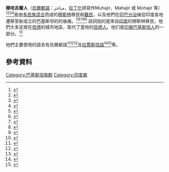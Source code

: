 {{distinguish|印裔巴基斯坦人}}
'''穆哈吉爾人'''（[[烏爾都語|烏爾都語]]：مہاجر，[[拉丁化|拉丁化]]拼寫作Muhajir、Mahajir 或 Mohajir 等）<ref>{{Cite web|title=Turning point in Pakistan's Mohajir nationalism|url=https://economictimes.indiatimes.com/blogs/serendipity/turning-point-in-pakistans-mohajir-nationalism/|access-date=2021-09-06|date=2020-06-26|website=[[The_Economic_Times|The Economic Times]]|language=en-US|url-status=live}}</ref><ref>{{Cite web|title=Sindhis and Mohajirs|url=https://minorityrights.org/minorities/sindhis-and-mohajirs/|access-date=2021-09-06|website=Minority Rights Group|language=en-GB}}</ref><ref>{{Cite web|title=The Mohajir: Identity and politics in multiethnic Pakistan|url=https://www.orfonline.org/research/the-mohajir-identity-and-politics-in-multiethnic-pakistan-57322/|access-date=2021-09-06|last=Sareen|first=Kriti M. Shah and Sushant|website=ORF|language=en-US}}</ref><ref>{{Cite web|title=Are Mohajirs Pakistan's Jews?|url=https://www.newindianexpress.com/opinions/columns/karamatullah-k-ghori/2017/dec/18/are-mohajirs-pakistans-jews-1730031.html|access-date=2021-09-06|website=[[The_New_Indian_Express|The New Indian Express]]|url-status=live}}</ref>是由[[混血兒|多民族混合]]而成的[[穆斯林|穆斯林]]移民和[[難民|難民]]，以及他們在[[印巴分治|印巴分治]]後從印度各地遷移至新成立的巴基斯坦的的後裔。<ref>{{cite web|title=The evolution of Mohajir politics and identity|url=http://www.dawn.com/news/1100948|access-date=17 June 2015|author=Nadeem F. Paracha|date=20 April 2014|work=dawn.com|archive-url=https://web.archive.org/web/20150617194130/http://www.dawn.com/news/1100948|archive-date=17 June 2015|url-status=live}}</ref><ref>{{cite web|title=Karachi Bloodbath: It is Mohajir Vs Pushtuns|url=http://www.rediff.com/news/slide-show/slide-show-1-karachi-bloodbath-it-is-mohajir-vs-pushtuns/20110920.htm|access-date=17 June 2015|date=20 September 2011|work=Rediff|archive-url=https://web.archive.org/web/20150617191800/http://www.rediff.com/news/slide-show/slide-show-1-karachi-bloodbath-it-is-mohajir-vs-pushtuns/20110920.htm|archive-date=17 June 2015|url-status=live}}</ref><ref>{{cite web|title=Don't label me 'Mohajir'|url=http://blogs.tribune.com.pk/story/20715/dont-label-me-mohajir/|access-date=17 June 2015|work=tribune.com.pk|archive-url=https://web.archive.org/web/20150617192944/http://blogs.tribune.com.pk/story/20715/dont-label-me-mohajir/|archive-date=17 June 2015|url-status=live}}</ref><ref>{{cite web|title='Mohajir card' – all key parties contesting by-polls using it|url=http://www.thenews.com.pk/Todays-News-4-313662-Mohajir-card-%E2%80%93-all-key-parties-contesting-by-polls-using-it|access-date=17 June 2015|date=20 April 2015|work=The News International, Pakistan|archive-url=https://web.archive.org/web/20150617192006/http://www.thenews.com.pk/Todays-News-4-313662-Mohajir-card-%E2%80%93-all-key-parties-contesting-by-polls-using-it|archive-date=17 June 2015|url-status=live}}</ref><ref>{{cite web|title=The Mohajir question|url=http://www.dawn.com/news/1082152|access-date=17 June 2015|author=Dr Niaz Murtaza|date=23 January 2014|work=dawn.com|archive-url=https://web.archive.org/web/20150617190829/http://www.dawn.com/news/1082152|archive-date=17 June 2015|url-status=live}}</ref> 該詞指的是來自[[印度|印度]]的穆斯林移民，他們大多定居在[[信德省|信德]]的城市地區，取代了當地的[[信德人|信德人]]。他们是[[印裔巴基斯坦人|印裔巴基斯坦人]]的一部分。<ref name="Rehman2000">{{cite book|author=Javaid Rehman|title=The Weaknesses in the International Protection of Minority Rights|url=https://books.google.com/books?id=HHRMEoS7-YQC&pg=PA215|date=13 April 2000|publisher=Martinus Nijhoff Publishers|isbn=90-411-1350-9|pages=215–}}</ref>

他們主要使用的語言有烏爾都語<ref>{{Cite book|chapter=|url=https://books.google.com.tw/books?id=pCiNqFj3MQsC&pg=PA561&redir_esc=y#v=onepage&q&f=false|publisher=Infobase Publishing|date=2010-05-19|isbn=978-1-4381-1913-7|language=en|first=Barbara A.|last=West|title=Encyclopedia of the Peoples of Asia and Oceania}}</ref><ref>{{Cite book|chapter=|url=https://books.google.com.tw/books?id=X00_AQAAIAAJ&redir_esc=y|publisher=Bri Bhushan for Bharat Prakashan (Delhi) Limited|date=1989-07|language=en|title=Organiser}}</ref><ref>{{Cite book|chapter=|url=https://books.google.com.tw/books?id=G-VjAAAAMAAJ&redir_esc=y|publisher=Institute of Sindhology, University of Sindh|date=1998|isbn=978-969-405-050-8|language=en|first=Allah Rakhio|last=Butt|title=Papers on Sindhi Language & Linguistics}}</ref>及[[拉賈斯坦語|拉賈斯坦語]]<ref>{{Cite book|chapter=|url=https://books.google.com.tw/books?id=lnAMAQAAMAAJ&redir_esc=y|publisher=Gazetteer Cell, Board of Revenue|date=1968|language=en|title=The Gazetteer of West Pakistan: The Former Province of Sind Including Khairpur State}}</ref><ref>{{Cite book|chapter=|url=https://books.google.com.tw/books?id=IwGLAAAAMAAJ&redir_esc=y|publisher=Oxford University Press|date=1999|isbn=978-0-19-579072-6|language=en|first=Andrew|last=Wilder|title=The Pakistani Voter, Electoral Politics and Voting Behaviour in the Punjab}}</ref>等。

== 參考資料 ==
{{Reflist}}
[[Category:巴基斯坦族群|Category:巴基斯坦族群]]
[[Category:印度裔|Category:印度裔]]